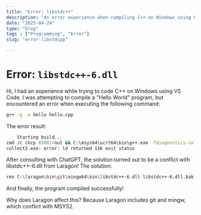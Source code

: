 ```yaml
---
title: "Error: libstdc++"
description: "An error experience when compiling C++ on Windows using MSYS2 due to conflict with Laragon."
date: "2025-04-24"
type: "blog"
tags : ["Programming", "Error"]
slug: "error-libstdcpp"

---
```


# Error: `libstdc++-6.dll`

Hi, I had an experience while trying to code C++ on Windows using VS Code. I was attempting to compile a "Hello World" program, but encountered an error when executing the following command:

```bash
g++ -g -o hello hello.cpp
```
The error result:

```bash
    Starting build...
cmd /c chcp 65001>nul && C:\msys64\ucrt64\bin\g++.exe -fdiagnostics-color=always -g D:\Devoloper\leetcode\hello.cpp -o D:\Devoloper\leetcode\hello.exe
collect2.exe: error: ld returned 116 exit status
```
After consulting with ChatGPT, the solution turned out to be a conflict with libstdc++-6.dll from Laragon! The solution:

```bash
ren C:\laragon\bin\git\mingw64\bin\libstdc++-6.dll libstdc++-6.dll.bak
```

And finally, the program compiled successfully!

Why does Laragon affect this? Because Laragon includes git and mingw, which conflict with MSYS2.
